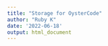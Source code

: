 ```yaml
---
title: "Storage for OysterCode"
author: "Ruby K"
date: '2022-06-18'
output: html_document
---
```

<!--
#### Table #1: Height 

|                  Test                 | P-value | Violation? |
|:-------------------------------------:|:-------:|:----------:|
| Levene's test (equality of variances) |    `r round(height.levene[1,3], digits=4)`     |     No     |
|          Bag 1: Shapiro-Wilk          |   `r round(bag1height.normality$p.value, digits=3)`     |     No     |
|          Bag 2: Shapiro-Wilk          |   `r round(bag2height.normality$p.value, digits=3)`      |     No     |
|          Bag 3: Shapiro-Wilk          |    `r round(bag3height.normality$p.value, digits=3)`     |     No     |
|          Bag 4: Shapiro-Wilk          |     `r round(bag4height.normality$p.value, digits=3)`    |     No     |
-->
<!--
#### Table #2: Length 

|                  Test                 | P-value | Violation? |
|:-------------------------------------:|:-------:|:----------:|
| Levene's test (equality of variances) |    `r round(length.levene[1,3], digits=4)`     |     No     |
|          Bag 1: Shapiro-Wilk          |   `r round(bag1length.normality$p.value, digits=3)`     |     No     |
|          Bag 2: Shapiro-Wilk          |   `r round(bag2length.normality$p.value, digits=3)`      |     No     |
|          Bag 3: Shapiro-Wilk          |    `r round(bag3length.normality$p.value, digits=3)`     |     No     |
|          Bag 4: Shapiro-Wilk          |     `r round(bag4length.normality$p.value, digits=3)`    |     No     |

#### Table #3: Width 

|                  Test                 | P-value | Violation? |
|:-------------------------------------:|:-------:|:----------:|
| Levene's test (equality of variances) |    `r round(width.levene[1,3], digits=4)`     |     No     |
|          Bag 1: Shapiro-Wilk          |   `r round(bag1width.normality$p.value, digits=3)`     |     No     |
|          Bag 2: Shapiro-Wilk          |   `r round(bag2width.normality$p.value, digits=3)`      |     Yes     |
|          Bag 3: Shapiro-Wilk          |    `r round(bag3width.normality$p.value, digits=3)`     |     No     |
|          Bag 4: Shapiro-Wilk          |     `r round(bag4width.normality$p.value, digits=3)`    |     Yes     |
-->

<!--
A one-way ANOVA is considered robust to violations of the normality assumption (e.g., Schmider et al., 2010). If an ANOVA is run on the width data despite the noted normality violations, again no significant differences are found.

```r
WidthResults<-aov(Width~Bag, data=FBout)
summary(WidthResults)
```

dtID<-subset(SamplingNew,select = c(Gear,Location,Oyster))
names(dtID)
any(duplicated(dtID))

names(gsummary(SamplingNew, form=~Oyster, inv=TRUE))
names(gsummary(SamplingNew, form=~Treatment, inv=TRUE))
names(gsummary(SamplingNew, form=~Gear, inv=TRUE))

lmm <- lmer(Cup.ratio ~ Gear + Location + Gear:Location + (1 | Replicate), data = SamplingNew,
            REML = FALSE)
summary(lmm)
Anova(lmm)

lmm3 <- lmer(Cup.ratio ~ Gear + Location + Gear:Location + (1 | Replicate), data = IndividualOysters, REML = FALSE)
summary(lmm3) #variance explained by replicate indistinguishable from 0
Anova(lmm3) #same p-value as when treating bags as replicates for FC

lmm4 <- lm(Cup.ratio ~ Gear + Location + Gear:Location, data = IndividualOysters)
summary(lmm4)
Anova(lmm4) #very similar to above

plot(fitted(lmm4), resid(lmm4))
qqnorm(resid(lmm4)); qqline(resid(lmm4))

lmtest::bptest(lmm4)

#ANOVA of negative sqrt cup ratio (better than reciprocal, prob worse than log)
IndividualOysters$sqrt.Cup.ratio<-(IndividualOysters$Cup.ratio)^(-1/2)
leveneTest(sqrt.Cup.ratio ~ Gear * Location, data = IndividualOysters) #also good, p=0.1836
sqrtCupRatioANOVA <- aov(sqrt.Cup.ratio ~ Gear * Location, data = IndividualOysters)
summary(sqrtCupRatioANOVA)
plot(sqrtCupRatioANOVA,1)
plot(sqrtCupRatioANOVA,2)
qqp(sqrtCupRatioANOVA$residuals)
shapiro.test(sqrtCupRatioANOVA$residuals) #p=1.823e-5

#ANOVA of log.Shell.Shape
IndividualOysters$log.Shell.shape<-log(IndividualOysters$Shell.shape+1)
leveneTest(log.Shell.shape ~ Gear * Location, data = IndividualOysters) #better, p=0.1789
logShellShapeANOVA <- aov(log.Shell.shape ~ Gear * Location, data = IndividualOysters)
summary(logShellShapeANOVA)
plot(logShellShapeANOVA,1)
plot(logShellShapeANOVA,2)
qqp(logShellShapeANOVA$residuals)
shapiro.test(logShellShapeANOVA$residuals) #better, p=1.8e-6

library(WRS2)
t2way(Cup.ratio ~ Gear * Location, data=IndividualOysters)
postCupRatio<-mcp2atm(Cup.ratio ~ Gear * Location, data=IndividualOysters)
postCupRatio

#With each oyster as individuals, each bag as replicate
IndividualOysters<-read.csv("6_14_22_2.csv", na.strings=c(""," ","NA"))
IndividualOysters<-subset(IndividualOysters, select = c(Location,Gear,Treatment,Cage,Bag,Oyster,Height,Length,Width,Cup.ratio,Shell.shape))
str(IndividualOysters)

#Convert variables to factors
IndividualOysters<-within(IndividualOysters, {
  Cage<-as.factor(Cage)
  Bag<-as.factor(Bag)
  Location<-as.factor(Location)
  Gear<-as.factor(Gear)
  Treatment<-as.factor(Treatment)
})

#ANOVA of log cup ratio - improves normality
IndividualOysters$log.Cup.ratio<-log(IndividualOysters$Cup.ratio)
leveneTest(log.Cup.ratio ~ Gear * Location, data = IndividualOysters) #good, p=0.2556
logCupRatioANOVA <- aov(log.Cup.ratio ~ Gear * Location, data = IndividualOysters)
summary(logCupRatioANOVA)
plot(logCupRatioANOVA,1)
plot(logCupRatioANOVA,2)
hist(logCupRatioANOVA$residuals)
shapiro.test(logCupRatioANOVA$residuals) #p=1.837e-5

#Shell Shape ~~~~~~~~~~~~~~~~~~~~~~~~~~~~~~~~~~~~~~~~~~~~~~~~~~~~~~~~~~~~~~~~~~

leveneTest(Shell.shape~Gear*Location, data=IndividualOysters) #marginally non-significant, p=0.05086
ShellShapeANOVA <- aov(Shell.shape ~ Gear * Location, data = IndividualOysters)
summary(ShellShapeANOVA)
plot(ShellShapeANOVA,1)
plot(ShellShapeANOVA,2)
shapiro.test(ShellShapeANOVA$residuals) #bad, p=2.2e-16

#ANOVA of cube root shell shape (best)
IndividualOysters$cube.Shell.shape<-abs(IndividualOysters$Shell.shape)^(1/3)
leveneTest(cube.Shell.shape ~ Gear * Location, data = IndividualOysters) #good, p=0.4136
cubeShellShapeANOVA <- aov(cube.Shell.shape ~ Gear * Location, data = IndividualOysters)
summary(cubeShellShapeANOVA)
plot(cubeShellShapeANOVA,1)
plot(cubeShellShapeANOVA,2)
qqp(cubeShellShapeANOVA$residuals)
shapiro.test(cubeShellShapeANOVA$residuals) #significant at p=0.05 but not p=0.01
hist(cubeShellShapeANOVA$residuals)

cupRatioANOVA <- aov(Cup.ratio ~ Gear * Location, data = SamplingNew)
summary(cupRatioANOVA)
leveneTest(Cup.ratio ~ Gear * Location, data = SamplingNew) #p=0.4658
plot(cupRatioANOVA,1)
plot(cupRatioANOVA,2)
cupRatioResiduals<-cupRatioANOVA$residuals
shapiro.test(cupRatioResiduals) #highly non-normal, p=2e-12

art.con(alignedOysters, "Gear", adjust="holm") %>%  # run ART-C for X1 × X2
  summary() %>%  # add significance stars to the output
  mutate(sig. = symnum(p.value, corr=FALSE, na=FALSE,
                       cutpoints = c(0, .001, .01, .05, .10, 1),
                       symbols = c("***", "**", "*", ".", " ")))

###############################################################################
######################### Graphs  ########################################
###############################################################################




ggplot(data = IndividualOysters, aes(x = Gear, y = Shell.shape, fill=Location))+geom_boxplot()+ylab("Shell shape index")

-->